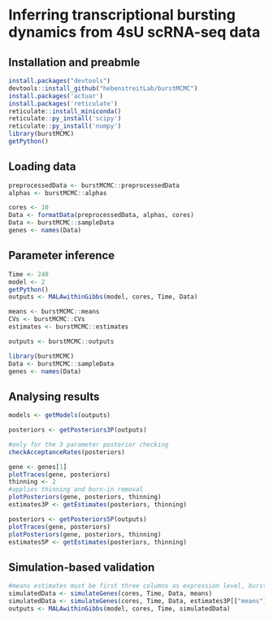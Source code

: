 # Inferring transcriptional bursting dynamics from 4sU scRNA-seq data

## Installation and preabmle
``` R
install.packages("devtools")
devtools::install_github("hebenstreitLab/burstMCMC")
install.packages('actuar')
install.packages('reticulate')
reticulate::install_miniconda()
reticulate::py_install('scipy')
reticulate::py_install('numpy')
library(burstMCMC)
getPython()
```

## Loading data
``` R
preprocessedData <- burstMCMC::preprocessedData
alphas <- burstMCMC::alphas

cores <- 10
Data <- formatData(preprocessedData, alphas, cores)
Data <- burstMCMC::sampleData
genes <- names(Data)
```

## Parameter inference
``` R
Time <- 240
model <- 2
getPython()
outputs <- MALAwithinGibbs(model, cores, Time, Data)

means <- burstMCMC::means
CVs <- burstMCMC::CVs
estimates <- burstMCMC::estimates

outputs <- burstMCMC::outputs
```

``` R
library(burstMCMC)
Data <- burstMCMC::sampleData
genes <- names(Data)
```

## Analysing results
``` R
models <- getModels(outputs)

posteriors <- getPosteriors3P(outputs)

#only for the 3 parameter posterior checking
checkAcceptanceRates(posteriors)

gene <- genes[1]
plotTraces(gene, posteriors)
thinning <- 2
#applies thinning and burn-in removal
plotPosteriors(gene, posteriors, thinning)
estimates3P <- getEstimates(posteriors, thinning)

posteriors <- getPosteriors5P(outputs)
plotTraces(gene, posteriors)
plotPosteriors(gene, posteriors, thinning)
estimates5P <- getEstimates(posteriors, thinning)
```

## Simulation-based validation
``` R
#means estimates must be first three columns as expression level, burst rate and transcript lifetime, with genes as rownames
simulatedData <- simulateGenes(cores, Time, Data, means)
simulatedData <- simulateGenes(cores, Time, Data, estimates3P[["means"]])
outputs <- MALAwithinGibbs(model, cores, Time, simulatedData)
```

